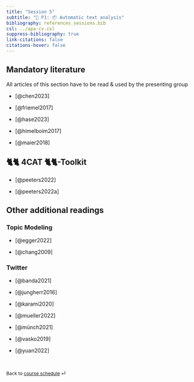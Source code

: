 ```yaml
---
title: "Session 5"
subtitle: "📂 P1: 📦 Automatic text analysis"
bibliography: references_sessions.bib
csl: ../apa-cv.csl 
suppress-bibliography: true
link-citations: false
citations-hover: false
---
```


## Mandatory literature

::: {.callout-important appearance="simple"}
All articles of this section have to be read & used by the presenting group
:::

-   [@chen2023]

-   [@friemel2017]

-   [@hase2023]

-   [@himelboim2017]

-   [@maier2018]

## 🐈🐈 4CAT 🐈🐈-Toolkit

-   [@peeters2022]

-   [@peeters2022a]

## Other additional readings

### Topic Modeling

-   [@egger2022]

-   [@chang2009]

### Twitter

-   [@banda2021]

-   [@jungherr2016]

-   [@karami2020]

-   [@mueller2022]

-   [@münch2021]

-   [@vasko2019]

-   [@yuan2022]

<br>

::: {style="font-size: 0.875em;"}
Back to [course schedule](/index.html "Course schedule") ⏎
:::